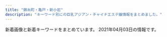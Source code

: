 ```yaml
---
title: "錦糸町・亀戸・新小岩"
description: "キーワード別にの巨乳アジアン・チャイナエステ嬢情報をまとめました。"
---
```


新着画像と新着キーワードをまとめています。
2021年04月03日の情報です。

<DmmAffiliateIns />
<KeywordTable
  shops={
    [
    {
        "img_links": [
            "http://www.sh-yuki.work/uploads/190105/1-1Z105143R9539.jpg",
            "http://www.sh-yuki.work/images/room3.jpg",
            "http://www.sh-yuki.work/uploads/191202/1-191202154021200.jpg",
            "http://www.sh-yuki.work/images/mobile.jpg",
            "http://www.sh-yuki.work/images/s_news.jpg",
            "http://www.sh-yuki.work/uploads/200618/1-20061Q633094V.jpg",
            "http://www.sh-yuki.work/uploads/191028/1-19102Q03S5a4.jpg",
            "http://www.sh-yuki.work/images/1.jpg",
            "http://www.sh-yuki.work/uploads/191227/1-19122F93911958.jpg",
            "http://www.sh-yuki.work/uploads/191006/1-191006105IM24.jpg",
            "http://www.sh-yuki.work/uploads/200618/1-20061Q6342Y06.jpg",
            "http://www.sh-yuki.work/uploads/191006/1-191006105P61Z.jpg",
            "http://www.sh-yuki.work/uploads/191221/1-191221111A3123.jpg",
            "http://www.sh-yuki.work/uploads/210216/1-210216154459443.jpg",
            "http://www.sh-yuki.work/uploads/201215/1-201215145200113.jpg",
            "http://www.sh-yuki.work/uploads/201215/1-201215145153M4.jpg",
            "http://www.sh-yuki.work/uploads/200713/1-200G3125135C2.jpg",
            "http://www.sh-yuki.work/uploads/200110/1-20011013245Y49.jpg",
            "http://www.sh-yuki.work/uploads/210216/1-210216154445506.jpg",
            "http://www.sh-yuki.work/uploads/200218/1-20021Q359301Q.jpg",
            "http://www.sh-yuki.work/uploads/200713/1-200G3110344421.jpg",
            "http://www.sh-yuki.work/images/room1.jpg",
            "http://www.sh-yuki.work/images/lanmu5.jpg",
            "http://www.sh-yuki.work/images/lanmu2.jpg",
            "http://www.sh-yuki.work/images/room4.jpg",
            "http://www.sh-yuki.work/uploads/200218/1-20021Q3591A57.jpg",
            "http://www.sh-yuki.work/uploads/191227/1-19122F94110460.jpg",
            "http://www.sh-yuki.work/uploads/190105/1-1Z105143940E6.jpg",
            "http://www.sh-yuki.work/uploads/190105/1-1Z1051440193X.jpg",
            "http://www.sh-yuki.work/uploads/191021/1-19102116361I39.jpg",
            "http://www.sh-yuki.work/uploads/200127/1-20012G02404310.jpg",
            "http://www.sh-yuki.work/images/lanmu4.jpg",
            "http://www.sh-yuki.work/images/room2.jpg",
            "http://www.sh-yuki.work/uploads/200620/1-200620154311K4.jpg",
            "http://www.sh-yuki.work/uploads/191104/1-1911041I124915.jpg",
            "http://www.sh-yuki.work/images/end.png",
            "http://www.sh-yuki.work/uploads/200620/1-20062015425B54.jpg",
            "http://www.sh-yuki.work/images/nbj2.jpg",
            "http://www.sh-yuki.work/uploads/201214/1-20121416231WV.jpg",
            "http://www.sh-yuki.work/uploads/190110/1-1Z110093529363.png",
            "http://www.sh-yuki.work/uploads/190105/1-1Z105143921224.jpg",
            "http://www.sh-yuki.work/images/lanmu3.jpg",
            "http://www.sh-yuki.work/images/top.png",
            "http://www.sh-yuki.work/uploads/201214/1-201214162100347.jpg",
            "http://www.sh-yuki.work/images/s_staff.jpg"
        ],
        "keywords": {
            "88": 1,
            "89": 2,
            "86": 14,
            "D": 17
        },
        "name": "\u3086\u304d",
        "station": "JR\u5c0f\u5ca9\u99c5\u5317\u53e3",
        "url": "http://www.sh-yuki.work/"
    },
    {
        "url": "http://nanaesute.xyz/",
        "station": "JR\u9326\u7cf8\u753a\u99c5",
        "keywords": {
            "C": 7
        },
        "img_links": [
            "http://nanaesute.xyz/images/flash.jpg",
            "http://nanaesute.xyz/images/g1.jpg",
            "http://nanaesute.xyz/images/top.png",
            "http://nanaesute.xyz/images/top_bn1.jpg",
            "http://nanaesute.xyz/images/g3.jpg",
            "http://nanaesute.xyz/images/side3.png",
            "http://nanaesute.xyz/images/top_bn2.jpg",
            "http://nanaesute.xyz/images/flash1.jpg"
        ],
        "name": "\u306a\u306a"
    },
    {
        "keywords": {
            "C": 7
        },
        "name": "\u30b9\u30c1\u30e5\u30ef\u306e\u30b9\u30de\u30a4\u30eb",
        "img_links": [
            "http://kinshicho-es.xyz/images/r4.jpg",
            "http://kinshicho-es.xyz/images/r2.jpg",
            "http://kinshicho-es.xyz/images/top1.jpg",
            "http://kinshicho-es.xyz/images/g5.jpg",
            "http://kinshicho-es.xyz/images/g3.jpg",
            "http://kinshicho-es.xyz/images/g41.jpg",
            "http://kinshicho-es.xyz/images/g0.jpg",
            "http://kinshicho-es.xyz/images/g2.jpg",
            "http://kinshicho-es.xyz/images/r1.jpg",
            "http://kinshicho-es.xyz/images/top.jpg",
            "http://kinshicho-es.xyz/images/left1_2_02.jpg",
            "http://kinshicho-es.xyz/images/news-tit1.jpg",
            "http://kinshicho-es.xyz/images/r3.jpg",
            "http://kinshicho-es.xyz/images/kanban.jpg",
            "http://kinshicho-es.xyz/images/b2.jpg",
            "http://kinshicho-es.xyz/images/b1.jpg"
        ],
        "station": "JR\u9326\u7cf8\u753a\u99c5\u5317\u53e3",
        "url": "http://kinshicho-es.xyz/"
    },
    {
        "url": "http://www.es-royal.click/",
        "keywords": {},
        "img_links": [
            "http://www.es-royal.click/img/momo1.jpg",
            "http://www.es-royal.click/images/interior_t.jpg",
            "http://www.es-royal.click/images/news.png",
            "http://www.es-royal.click/images/1.jpg",
            "http://www.es-royal.click/images/head.jpg",
            "http://www.es-royal.click/img/mimi1.jpg",
            "http://www.es-royal.click/images/4.jpg",
            "http://www.es-royal.click/images/mobile.jpg",
            "http://www.es-royal.click/images/staff_t.jpg",
            "http://www.es-royal.click/img/miyuki1.jpg",
            "http://www.es-royal.click/images/b3.jpg",
            "http://www.es-royal.click/images/8.jpg",
            "http://www.es-royal.click/images/7.jpg",
            "http://www.es-royal.click/images/sys1.png",
            "http://www.es-royal.click/images/b1.jpg",
            "http://www.es-royal.click/images/5.jpg",
            "http://www.es-royal.click/images/int2.png",
            "http://www.es-royal.click/images/ta.jpg",
            "http://www.es-royal.click/images/int1.png",
            "http://www.es-royal.click/img/ego1.jpg",
            "http://www.es-royal.click/images/b2.jpg",
            "http://www.es-royal.click/img/aya1.jpg",
            "http://www.es-royal.click/images/main_footer.jpg",
            "http://www.es-royal.click/images/main_top.jpg",
            "http://www.es-royal.click/img/momo2.jpg",
            "http://www.es-royal.click/images/s1.png",
            "http://www.es-royal.click/images/6.jpg",
            "http://www.es-royal.click/img/nana1.jpg",
            "http://www.es-royal.click/img/emi1.jpg",
            "http://www.es-royal.click/images/9.jpg"
        ],
        "name": "\u5e78\u305b",
        "station": "\u4eac\u6210\u7acb\u77f3\u99c5\u5317\u53e3"
    },
    {
        "name": "Lucky\uff5e\u30e9\u30c3\u30ad\u30fc\uff5e",
        "url": "http://www.es-raku.link/",
        "station": "JR\u9326\u7cf8\u753a\u99c5\u5357\u53e3",
        "keywords": {},
        "img_links": [
            "http://www.es-raku.link/img/mai1.jpg",
            "http://www.es-raku.link/staff/ayaka.jpg",
            "http://www.es-raku.link/images/9.jpg",
            "http://www.es-raku.link/images/news.jpg",
            "http://www.es-raku.link/images/8.jpg",
            "http://www.es-raku.link/images/r2.jpg",
            "http://www.es-raku.link/staff/lucky.jpg",
            "http://www.es-raku.link/img/ayaka1.jpg",
            "http://www.es-raku.link/images/line.png",
            "http://www.es-raku.link/img/yuki1.jpg",
            "http://www.es-raku.link/images/mobile.jpg",
            "http://www.es-raku.link/images/7.jpg",
            "http://www.es-raku.link/img/kaori1.jpg",
            "http://www.es-raku.link/images/int1.png",
            "http://www.es-raku.link/staff/ruru.jpg",
            "http://www.es-raku.link/staff/mai.jpg",
            "http://www.es-raku.link/staff/riri.jpg",
            "http://www.es-raku.link/img/ruru1.jpg",
            "http://www.es-raku.link/images/menu/top.png",
            "http://www.es-raku.link/images/3.jpg",
            "http://www.es-raku.link/images/r1.jpg",
            "http://www.es-raku.link/images/2.jpg",
            "http://www.es-raku.link/images/int2.png",
            "http://www.es-raku.link/img/riri1.jpg",
            "http://www.es-raku.link/images/menu/interior.png",
            "http://www.es-raku.link/images/sys1.jpg",
            "http://www.es-raku.link/images/6.jpg",
            "http://www.es-raku.link/staff/kaori.jpg",
            "http://www.es-raku.link/staff/yuki.jpg",
            "http://www.es-raku.link/images/menu/staff.png",
            "http://www.es-raku.link/images/head.png",
            "http://www.es-raku.link/images/rtel.jpg",
            "http://www.es-raku.link/images/1.jpg",
            "http://www.es-raku.link/images/list.jpg",
            "http://www.es-raku.link/img/lucky1.jpg",
            "http://www.es-raku.link/images/staff_t.png",
            "http://www.es-raku.link/images/interior_t.png",
            "http://www.es-raku.link/images/tel.jpg"
        ]
    },
    {
        "img_links": [
            "http://el-grande.asia/img/cast/misa-01.jpg",
            "http://el-grande.asia/img/cast/lucy-04.jpg",
            "http://el-grande.asia/img/cast/belu-04.jpg",
            "http://el-grande.asia/img/cast/aki-01.jpg",
            "http://el-grande.asia/img/cast/haru-04.jpg",
            "http://el-grande.asia/img/cast/baby-03.jpg",
            "http://el-grande.asia/img/cast/haru-02.jpg",
            "http://el-grande.asia/img/cast/sara-06.jpg",
            "http://el-grande.asia/img/cast/aki-02.jpg",
            "http://el-grande.asia/img/btn_twitter.png",
            "http://el-grande.asia/img/cast/hana-03.jpg",
            "http://el-grande.asia/img/cast/lucy-03.jpg",
            "http://el-grande.asia/img/cast/belu-02.jpg",
            "http://el-grande.asia/img/cast/mei-03.jpg",
            "http://el-grande.asia/img/cast/rey-04.jpg",
            "http://el-grande.asia/img/btn_top.png",
            "http://el-grande.asia/img/cast/haru-03.jpg",
            "http://el-grande.asia/img/interior/shower-4.jpg",
            "http://el-grande.asia/img/cast/aki-04.jpg",
            "http://el-grande.asia/img/cast/haru-01.jpg",
            "http://el-grande.asia/img/cast/rey-01.jpg",
            "http://el-grande.asia/img/cast/ringo-01.jpg",
            "http://el-grande.asia/img/cast/baby-01.jpg",
            "http://el-grande.asia/img/cast/baby-02.jpg",
            "http://el-grande.asia/img/dagger.png",
            "http://el-grande.asia/img/cast/ringo-02.jpg",
            "http://el-grande.asia/img/cast/belu-03.jpg",
            "http://el-grande.asia/img/cast/rey-02.jpg",
            "http://el-grande.asia/img/cast/ringo-04.jpg",
            "http://el-grande.asia/img/cast/baby-04.jpg",
            "http://el-grande.asia/img/cast/mei-04.jpg",
            "http://el-grande.asia/img/cast/mei-02.jpg",
            "http://el-grande.asia/img/btn_cast.png",
            "http://el-grande.asia/img/cast/sara-05.jpg",
            "http://el-grande.asia/img/cast/hana-04.jpg",
            "http://el-grande.asia/img/cast/misa-04.jpg",
            "http://el-grande.asia/img/interior/corridor-1.jpg",
            "http://el-grande.asia/img/cast/aki-03.jpg",
            "http://el-grande.asia/img/cast/mai-03.jpg",
            "http://el-grande.asia/img/cast/ringo-03.jpg",
            "http://el-grande.asia/img/interior/lobby-1.jpg",
            "http://el-grande.asia/img/cast/mei-01.jpg",
            "http://el-grande.asia/img/cast/mai-04.jpg",
            "http://el-grande.asia/img/cast/belu-01.jpg",
            "http://el-grande.asia/img/cast/mai-01.jpg",
            "http://el-grande.asia/img/cast/lucy-01.jpg",
            "http://el-grande.asia/img/cast/hana-01.jpg",
            "http://el-grande.asia/img/btn_interior.png",
            "http://el-grande.asia/img/cast/lucy-02.jpg",
            "http://el-grande.asia/img/cast/hana-02.jpg",
            "http://el-grande.asia/img/cast/sara-08.jpg"
        ],
        "name": "\u30a8\u30eb\u30b0\u30e9\u30f3\u30c7-elgrande-",
        "station": "JR\u65b0\u5c0f\u5ca9\u99c5\u5357\u53e3",
        "keywords": {},
        "url": "http://el-grande.asia/"
    },
    {
        "url": "http://yousei.xyz/",
        "name": "Remoon",
        "station": "JR\u4e80\u6238\u99c5\u6771\u53e3",
        "keywords": {},
        "img_links": [
            "http://yousei.xyz/images/g1.jpg",
            "http://yousei.xyz/images/recuit.jpg",
            "http://yousei.xyz/images/r1.jpg",
            "http://yousei.xyz/images/g5.jpg",
            "http://yousei.xyz/images/mobile.jpg",
            "http://yousei.xyz/images/r3.jpg",
            "http://yousei.xyz/images/r2.jpg",
            "http://yousei.xyz/images/r4.jpg",
            "http://yousei.xyz/images/top.png",
            "http://yousei.xyz/images/mob.png",
            "http://yousei.xyz/images/g6.jpg",
            "http://yousei.xyz/images/g3.jpg",
            "http://yousei.xyz/images/g4.jpg",
            "http://yousei.xyz/images/g2.jpg"
        ]
    },
    {
        "keywords": {
            "C": 12
        },
        "station": "JR\u9326\u7cf8\u753a\u5357\u53e3",
        "name": "\u6625\u306e\u82b1",
        "img_links": [
            "http://harunohana.jpest.net/uploads//sites/38/2021/03/g2.jpg",
            "http://harunohana.jpest.net/uploads//sites/38/2021/02/info-tit.png",
            "http://harunohana.jpest.net/uploads//sites/38/2021/02/c6.jpg",
            "http://harunohana.jpest.net/uploads//sites/38/2021/03/g5-214x300.jpg",
            "http://harunohana.jpest.net/uploads//sites/38/2021/03/g3.jpg",
            "http://harunohana.jpest.net/uploads//sites/38/2021/02/tel_top.png",
            "http://harunohana.jpest.net/uploads//sites/38/2021/02/top-3.png",
            "http://harunohana.jpest.net/uploads//sites/38/2021/03/1.jpg",
            "http://harunohana.jpest.net/uploads//sites/38/2021/02/pick-tit.png",
            "http://harunohana.jpest.net/uploads//sites/38/2021/03/g5.jpg",
            "http://harunohana.jpest.net/uploads//sites/38/2021/02/c3.jpg",
            "http://harunohana.jpest.net/uploads//sites/38/2021/02/c5.jpg",
            "http://harunohana.jpest.net/uploads//sites/38/2021/02/c2.jpg",
            "http://harunohana.jpest.net/uploads//sites/38/elementor/thumbs/g4-p3mbec1gp2hjuwwbjw36y43rzgwycta8xnrv7ujz68.jpg",
            "http://harunohana.jpest.net/uploads//sites/38/elementor/thumbs/c3-p3a4c1sf6l483iry9r6rlk4mpn8la6sbxgemvolfd4.jpg",
            "http://harunohana.jpest.net/uploads//sites/38/elementor/thumbs/c1-p3a4bw5e1kwi5v056or06ljv5c0e005xwohq00tseg.jpg",
            "http://harunohana.jpest.net/uploads//sites/38/elementor/thumbs/g3-p3mbdh0sfjb37s5dl0oi5txkdr5uasv3te8udptyvk.jpg",
            "http://harunohana.jpest.net/uploads//sites/38/2021/02/ditiao-1.png",
            "http://harunohana.jpest.net/uploads//sites/38/2021/02/staff-tit.png",
            "http://harunohana.jpest.net/uploads//sites/38/2021/02/news-tit.png",
            "http://harunohana.jpest.net/uploads//sites/38/2021/02/xian.jpg",
            "http://harunohana.jpest.net/uploads//sites/38/2021/03/g1.jpg",
            "http://harunohana.jpest.net/uploads//sites/38/elementor/thumbs/c2-p3a4by12f8z2t2xevpk9bl2sc3r4fedekxsoykr020.jpg",
            "http://harunohana.jpest.net/uploads//sites/38/2021/02/tel_info.png",
            "http://harunohana.jpest.net/uploads//sites/38/2021/02/c4.jpg",
            "http://harunohana.jpest.net/uploads//sites/38/2021/02/mobile.jpg",
            "http://harunohana.jpest.net/uploads//sites/38/elementor/thumbs/g2-p3mbcgd30zwwmzmmj2u1yl6l7q6iyltkocswnxcbm8.jpg",
            "http://harunohana.jpest.net/uploads//sites/38/2021/02/tel_staff.png",
            "http://harunohana.jpest.net/uploads//sites/38/2021/02/mobile-tit.png",
            "http://harunohana.jpest.net/uploads//sites/38/elementor/thumbs/g1-p3mbbo5xbyuayorl3qn8vsare61ijopmkh8c9mi4sw.jpg",
            "http://harunohana.jpest.net/uploads//sites/38/2021/02/tel_pickup.png",
            "http://harunohana.jpest.net/uploads//sites/38/2021/02/c1.jpg",
            "http://harunohana.jpest.net/uploads//sites/38/elementor/thumbs/c5-p3a4c3o3k96sqqp7ys00qjnjwezbpkzslpplu8in0o.jpg"
        ],
        "url": "http://harunohana.jpest.net/"
    },
    {
        "station": "\u897f\u5927\u5cf6\u99c5A1\u51fa\u53e3",
        "keywords": {
            "94": 12,
            "\u4e73": 12,
            "C": 41,
            "83": 12,
            "\u5de8\u4e73": 12,
            "90": 24,
            "82": 12,
            "E": 12
        },
        "name": "\u871c\u82b1",
        "img_links": [
            "http://hani-est.xyz/images/new1.jpg",
            "http://hani-est.xyz/images/zi-pri.png",
            "http://hani-est.xyz/images/top.jpg",
            "http://hani-est.xyz/images/zi-service.png",
            "http://hani-est.xyz/images/g5.jpg",
            "http://hani-est.xyz/images/aoyi.jpg",
            "http://hani-est.xyz/images/g2.jpg",
            "http://hani-est.xyz/images/g4.jpg",
            "http://hani-est.xyz/images/g6.jpg",
            "http://hani-est.xyz/images/banna1.jpg",
            "http://hani-est.xyz/images/zi-staff.png",
            "http://hani-est.xyz/images/banna.jpg",
            "http://hani-est.xyz/images/a1.jpg",
            "http://hani-est.xyz/images/zi-ao.png",
            "http://hani-est.xyz/images/zi-newface.png",
            "http://hani-est.xyz/images/banna2.jpg",
            "http://hani-est.xyz/images/g1.jpg"
        ],
        "url": "http://hani-est.xyz/"
    },
    {
        "station": "JR\u5c0f\u5ca9\u99c5\u5317\u53e3",
        "url": "http://mariabella.ies.fun/",
        "keywords": {
            "E": 3,
            "\u30bb\u30af\u30b7\u30fc": 3
        },
        "name": "\u30de\u30ea\u30a2\u30d9\u30fc\u30e9",
        "img_links": [
            "http://mariabella.ies.fun/images/s-recriut.jpg",
            "http://mariabella.ies.fun/photos/sites/45/2019/09/2019091016323921.jpeg",
            "http://mariabella.ies.fun/images/info.jpg",
            "http://mariabella.ies.fun/images/s-staff.jpg",
            "http://mariabella.ies.fun/images/r07.jpg",
            "http://mariabella.ies.fun/images/r05.jpg",
            "http://mariabella.ies.fun/images/r06.jpg",
            "http://mariabella.ies.fun/images/r04.jpg",
            "http://mariabella.ies.fun/images/r02.jpg",
            "http://mariabella.ies.fun/images/mobile.jpg",
            "http://mariabella.ies.fun/images/ac1.jpg",
            "http://mariabella.ies.fun/images/mobile1.jpg",
            "http://mariabella.ies.fun/images/r03.jpg",
            "http://mariabella.ies.fun/photos/sites/45/2018/06/2018062706422857.jpg",
            "http://mariabella.ies.fun/images/r01.jpg",
            "http://mariabella.ies.fun/images/pick.jpg",
            "http://mariabella.ies.fun/images/r09.jpg",
            "http://mariabella.ies.fun/photos/sites/45/2019/09/2019092717170772.jpeg",
            "http://mariabella.ies.fun/photos/sites/45/2020/01/2020012420100278.jpeg",
            "http://mariabella.ies.fun/images/ac2.jpg",
            "http://mariabella.ies.fun/images/top.png",
            "http://mariabella.ies.fun/images/ac3.jpg",
            "http://mariabella.ies.fun/images/news.jpg"
        ]
    },
    {
        "name": "\u308a\u308a",
        "img_links": [
            "http://iyasi-heal.com/staffPhoto/s20190815113058.jpg",
            "http://iyasi-heal.com/staffPhoto/b20190815113117.jpg",
            "http://iyasi-heal.com/images/slider1/02.jpg",
            "http://iyasi-heal.com/images/slider1/03.jpg",
            "http://iyasi-heal.com/staffPhoto/s20191114093407.jpg",
            "http://iyasi-heal.com/staffPhoto/s20200606151247.jpg",
            "http://iyasi-heal.com/staffPhoto/s20190815113117.jpg",
            "http://iyasi-heal.com/images/gallery1.png",
            "http://iyasi-heal.com/staffPhoto/s20210312220248.jpg",
            "http://iyasi-heal.com/staffPhoto/b20210312220248.jpg",
            "http://iyasi-heal.com/images/mobile.jpg",
            "http://iyasi-heal.com/staffPhoto/b20210322143535.jpg",
            "http://iyasi-heal.com/staffPhoto/b20191114093407.jpg",
            "http://iyasi-heal.com/js/sliderLine/slide_next.png",
            "http://iyasi-heal.com/staffPhoto/b20200606151240.jpg",
            "http://iyasi-heal.com/js/sliderLine/slide_prev.png",
            "http://iyasi-heal.com/staffPhoto/s20200909152230.jpg",
            "http://iyasi-heal.com/staffPhoto/s20210322143535.jpg",
            "http://iyasi-heal.com/staffPhoto/b20190815113058.jpg",
            "http://iyasi-heal.com/staffPhoto/b20200909152230.jpg",
            "http://iyasi-heal.com/images/slider1/01.jpg",
            "http://iyasi-heal.com/staffPhoto/s20200606151240.jpg",
            "http://iyasi-heal.com/images/returnBtn.png",
            "http://iyasi-heal.com/staffPhoto/s20200606151251.jpg"
        ],
        "station": "JR\u5c0f\u5ca9\u99c5\u5357\u53e3",
        "keywords": {
            "C": 1,
            "85": 2,
            "D": 4
        },
        "url": "http://iyasi-heal.com/"
    },
    {
        "img_links": [
            "http://www.hu-wa.work/images/4.png",
            "http://www.hu-wa.work/img/ayumi1.jpg",
            "http://www.hu-wa.work/img/mimi2.jpg",
            "http://www.hu-wa.work/images/5.png",
            "http://www.hu-wa.work/staff/mimi.jpg",
            "http://www.hu-wa.work/img/kaori1.jpg",
            "http://www.hu-wa.work/images/6.png",
            "http://www.hu-wa.work/images/head.jpg",
            "http://www.hu-wa.work/staff/yuna.jpg",
            "http://www.hu-wa.work/images/tel.jpg",
            "http://www.hu-wa.work/img/miki1.jpg",
            "http://www.hu-wa.work/staff/maya.jpg",
            "http://www.hu-wa.work/img/mimi1.jpg",
            "http://www.hu-wa.work/staff/kaori.jpg",
            "http://www.hu-wa.work/staff/ayumi.jpg",
            "http://www.hu-wa.work/images/ta.jpg",
            "http://www.hu-wa.work/images/s1.png",
            "http://www.hu-wa.work/images/3.png",
            "http://www.hu-wa.work/img/maya1.jpg",
            "http://www.hu-wa.work/images/interior_t.jpg",
            "http://www.hu-wa.work/images/staff_t.jpg",
            "http://www.hu-wa.work/images/8.png",
            "http://www.hu-wa.work/images/int2.png",
            "http://www.hu-wa.work/staff/miki.jpg",
            "http://www.hu-wa.work/img/natu2.jpg",
            "http://www.hu-wa.work/staff/natu.jpg",
            "http://www.hu-wa.work/img/yuna1.jpg",
            "http://www.hu-wa.work/images/int1.png",
            "http://www.hu-wa.work/images/news.png",
            "http://www.hu-wa.work/img/natu1.jpg",
            "http://www.hu-wa.work/images/sys.png",
            "http://www.hu-wa.work/images/1.png",
            "http://www.hu-wa.work/images/2.png"
        ],
        "name": "Angel\u2019s Smile",
        "station": "JR\u5c0f\u5ca9\u99c5\u5357\u53e3",
        "url": "http://www.hu-wa.work/",
        "keywords": {}
    },
    {
        "url": "https://piano.sweet-relaxation.com/",
        "station": "JR\u65b0\u5c0f\u5ca9\u99c5\u5357\u53e3",
        "img_links": [
            "https://piano.sweet-relaxation.com/img/cast/lili-02.jpg",
            "https://piano.sweet-relaxation.com/img/cast/aye-04.jpg",
            "https://piano.sweet-relaxation.com/img/slick/sl-6.jpg",
            "https://piano.sweet-relaxation.com/img/cast/lili-01.jpg",
            "https://piano.sweet-relaxation.com/img/cast/luna-02.jpg",
            "https://piano.sweet-relaxation.com/img/cast/nico-02.jpg",
            "https://piano.sweet-relaxation.com/img/interior/int-04.jpg",
            "https://piano.sweet-relaxation.com/img/cast/nana-01.jpg",
            "https://piano.sweet-relaxation.com/img/cast/luna-03.jpg",
            "https://piano.sweet-relaxation.com/img/cast/luna-01.jpg",
            "https://piano.sweet-relaxation.com/img/cast/aini-03.jpg",
            "https://piano.sweet-relaxation.com/img/cast/nana-02.jpg",
            "https://piano.sweet-relaxation.com/img/cast/coco-01.jpg",
            "https://piano.sweet-relaxation.com/img/cast/miky-01.jpg",
            "https://piano.sweet-relaxation.com/img/cast/miya-03.jpg",
            "https://piano.sweet-relaxation.com/img/cast/miya-04.jpg",
            "https://piano.sweet-relaxation.com/img/cast/aki-01.jpg",
            "https://piano.sweet-relaxation.com/img/interior/int-01.jpg",
            "https://piano.sweet-relaxation.com/img/slick/sl-5.jpg",
            "https://piano.sweet-relaxation.com/img/cast/lili-04.jpg",
            "https://piano.sweet-relaxation.com/img/cast/aki-02.jpg",
            "https://piano.sweet-relaxation.com/img/cast/nico-03.jpg",
            "https://piano.sweet-relaxation.com/img/cast/coco-04.jpg",
            "https://piano.sweet-relaxation.com/img/cast/ai-02.jpg",
            "https://piano.sweet-relaxation.com/img/cast/miky-04.jpg",
            "https://piano.sweet-relaxation.com/img/cast/miky-03.jpg",
            "https://piano.sweet-relaxation.com/img/interior/int-02.jpg",
            "https://piano.sweet-relaxation.com/img/cast/miky-02.jpg",
            "https://piano.sweet-relaxation.com/img/cast/aini-01.jpg",
            "https://piano.sweet-relaxation.com/img/cast/coco-03.jpg",
            "https://piano.sweet-relaxation.com/img/cast/ai-04.jpg",
            "https://piano.sweet-relaxation.com/img/cast/luna-04.jpg",
            "https://piano.sweet-relaxation.com/img/cast/miya-02.jpg",
            "https://piano.sweet-relaxation.com/img/cast/aini-04.jpg",
            "https://piano.sweet-relaxation.com/img/cast/nico-01.jpg",
            "https://piano.sweet-relaxation.com/img/cast/miya-01.jpg",
            "https://piano.sweet-relaxation.com/img/cast/aye-01.jpg",
            "https://piano.sweet-relaxation.com/img/slick/sl-4.jpg",
            "https://piano.sweet-relaxation.com/img/slick/sl-2.jpg",
            "https://piano.sweet-relaxation.com/img/slick/sl-3.jpg",
            "https://piano.sweet-relaxation.com/img/cast/ebi-01.jpg",
            "https://piano.sweet-relaxation.com/img/cast/nico-04.jpg",
            "https://piano.sweet-relaxation.com/img/cast/ai-01.jpg",
            "https://piano.sweet-relaxation.com/img/cast/aini-02.jpg",
            "https://piano.sweet-relaxation.com/img/cast/aye-03.jpg",
            "https://piano.sweet-relaxation.com/img/cast/aki-03.jpg",
            "https://piano.sweet-relaxation.com/img/cast/aye-02.jpg",
            "https://piano.sweet-relaxation.com/img/cast/ebi-03.jpg",
            "https://piano.sweet-relaxation.com/img/cast/lili-03.jpg",
            "https://piano.sweet-relaxation.com/img/cast/nana-04.jpg",
            "https://piano.sweet-relaxation.com/img/slick/sl-7.jpg",
            "https://piano.sweet-relaxation.com/img/interior/int-03.jpg",
            "https://piano.sweet-relaxation.com/img/slick/sl-1.jpg",
            "https://piano.sweet-relaxation.com/img/cast/ebi-04.jpg",
            "https://piano.sweet-relaxation.com/img/cast/aki-04.jpg",
            "https://piano.sweet-relaxation.com/img/cast/nana-03.jpg",
            "https://piano.sweet-relaxation.com/img/cast/coco-02.jpg",
            "https://piano.sweet-relaxation.com/img/cast/ebi-02.jpg",
            "https://piano.sweet-relaxation.com/img/cast/ai-03.jpg"
        ],
        "keywords": {},
        "name": "Piano"
    },
    {
        "name": "\u30c9\u30e9\u3048\u3082\u3093",
        "station": "JR\u4e80\u6238\u99c5\u5317\u53e3",
        "keywords": {
            "85": 3,
            "86": 3,
            "E": 1,
            "D": 7,
            "83": 1,
            "87": 1
        },
        "img_links": [
            "https://doraimon.tyo.cm/photos/sites/32/2021/03/2021030207304993.jpg",
            "https://doraimon.tyo.cm/images/mobile.jpg",
            "https://doraimon.tyo.cm/images/link.jpg",
            "https://doraimon.tyo.cm/photos/sites/32/2021/03/2021030207304862.jpg",
            "https://doraimon.tyo.cm/photos/sites/32/2021/03/2021032507045669.jpg",
            "https://doraimon.tyo.cm/photos/sites/32/2021/03/202103120651532.jpg",
            "https://doraimon.tyo.cm/photos/sites/32/2021/03/2021030207305994.jpg",
            "https://doraimon.tyo.cm/images/top.jpg",
            "https://doraimon.tyo.cm/images/s_news.jpg",
            "https://doraimon.tyo.cm/photos/sites/32/2021/03/2021030207310114.jpg",
            "https://doraimon.tyo.cm/images/s_face.jpg",
            "https://doraimon.tyo.cm/photos/sites/32/2021/03/2021031206553637.jpg",
            "https://doraimon.tyo.cm/images/staff_line.jpg",
            "https://doraimon.tyo.cm/photos/sites/32/2021/03/2021032301301384.jpg"
        ],
        "url": "https://doraimon.tyo.cm/"
    },
    {
        "keywords": {
            "86": 1,
            "90": 2,
            "93": 1
        },
        "name": "\u30ea\u30e9\u30c3\u30af\u30b9\u306e\u68ee",
        "img_links": [
            "http://ipidiw.com/relaxnomori/images/tp.png",
            "http://ipidiw.com/relaxnomori/user_data/00000020.jpg",
            "http://ipidiw.com/relaxnomori/user_data/00000019.jpg",
            "http://ipidiw.com/relaxnomori/user_data/00000018.jpg",
            "http://ipidiw.com/relaxnomori/images/staff_t.jpg",
            "http://ipidiw.com/relaxnomori/images/rem.jpg",
            "http://ipidiw.com/relaxnomori/user_data/00000017.jpg",
            "http://ipidiw.com/relaxnomori/images/news.jpg",
            "http://ipidiw.com/relaxnomori/images/interior_t.jpg",
            "http://ipidiw.com/relaxnomori/images/interior.png",
            "http://ipidiw.com/relaxnomori/images/tt.jpg",
            "http://ipidiw.com/relaxnomori/images/mobile.jpg"
        ],
        "station": "\u68ee\u4e0b\u99c5A4\u53e3",
        "url": "http://ipidiw.com/relaxnomori/"
    },
    {
        "keywords": {
            "C": 7
        },
        "station": "JR\u4e80\u6238\u99c5\u6771\u53e3",
        "url": "http://miyabi-aroma.xyz/",
        "img_links": [
            "http://miyabi-aroma.xyz/images/index-rose_09.png",
            "http://miyabi-aroma.xyz/images/1801706901.jpg",
            "http://miyabi-aroma.xyz/images/shishu/se2.jpg",
            "http://miyabi-aroma.xyz/images/nav/nav-sys.jpg",
            "http://miyabi-aroma.xyz/images/shishu/se1.jpg",
            "http://miyabi-aroma.xyz/images/11.png",
            "http://miyabi-aroma.xyz/images/staff/3/rina2.jpg",
            "http://miyabi-aroma.xyz/images/staff/3/rina.jpg",
            "http://miyabi-aroma.xyz/images/index-rose_02.png",
            "http://miyabi-aroma.xyz/images/3/1.jpg",
            "http://miyabi-aroma.xyz/images/staff/3/kiki2.jpg",
            "http://miyabi-aroma.xyz/images/staff/3/kiki.jpg",
            "http://miyabi-aroma.xyz/images/nav/nav-info.jpg",
            "http://miyabi-aroma.xyz/images/3/2.jpg",
            "http://miyabi-aroma.xyz/images/index-rose_13.png",
            "http://miyabi-aroma.xyz/images/staff/3/miya.jpg",
            "http://miyabi-aroma.xyz/images/staff/3/yami.jpg",
            "http://miyabi-aroma.xyz/images/index-rose_04.png",
            "http://miyabi-aroma.xyz/images/staff/3/ami.jpg",
            "http://miyabi-aroma.xyz/images/staff/3/yaya2.jpg",
            "http://miyabi-aroma.xyz/images/staff/3/miya2.jpg",
            "http://miyabi-aroma.xyz/images/staff/3/yaya1.jpg",
            "http://miyabi-aroma.xyz/images/staff/3/ami2.jpg",
            "http://miyabi-aroma.xyz/images/index-rose_07.png",
            "http://miyabi-aroma.xyz/images/nav/nav-staff.jpg",
            "http://miyabi-aroma.xyz/images/nav/nav-job.jpg"
        ],
        "name": "\u685c"
    },
    {
        "img_links": [
            "http://sentsubaki.asia/img/cast/aya-04.jpg",
            "http://sentsubaki.asia/img/cast/nina-03.jpg",
            "http://sentsubaki.asia/img/coupon_special.png",
            "http://sentsubaki.asia/img/head_tel.png",
            "http://sentsubaki.asia/img/cast/yumi-03.jpg",
            "http://sentsubaki.asia/img/cast/momo-02.jpg",
            "http://sentsubaki.asia/img/cast/yumi-04.jpg",
            "http://sentsubaki.asia/img/btn_top.png",
            "http://sentsubaki.asia/img/cast/miki-02.jpg",
            "http://sentsubaki.asia/img/cast/nina-04.jpg",
            "http://sentsubaki.asia/img/interior/lobby-2.jpg",
            "http://sentsubaki.asia/img/cast/you-02.jpg",
            "http://sentsubaki.asia/img/cast/aya-01.jpg",
            "http://sentsubaki.asia/img/cast/you-04.jpg",
            "http://sentsubaki.asia/img/cast/yuyu-01.jpg",
            "http://sentsubaki.asia/img/cast/you-03.jpg",
            "http://sentsubaki.asia/img/btn_cast.png",
            "http://sentsubaki.asia/img/cast/momo-01.jpg",
            "http://sentsubaki.asia/img/cast/momo-03.jpg",
            "http://sentsubaki.asia/img/cast/yuyu-02.jpg",
            "http://sentsubaki.asia/img/interior/lobby-1.jpg",
            "http://sentsubaki.asia/img/cast/yuyu-04.jpg",
            "http://sentsubaki.asia/img/cast/aya-03.jpg",
            "http://sentsubaki.asia/img/head_time.png",
            "http://sentsubaki.asia/img/btn_interior.png",
            "http://sentsubaki.asia/img/cast/miki-03.jpg",
            "http://sentsubaki.asia/img/btn_twitter.png",
            "http://sentsubaki.asia/img/cast/miki-04.jpg",
            "http://sentsubaki.asia/img/cast/you-01.jpg",
            "http://sentsubaki.asia/img/cast/yumi-02.jpg",
            "http://sentsubaki.asia/img/cast/momo-04.jpg",
            "http://sentsubaki.asia/img/cast/miki-01.jpg"
        ],
        "keywords": {},
        "name": "\u5343\u693f",
        "station": "JR\u4e80\u6238\u99c5\u6771\u53e3",
        "url": "http://sentsubaki.asia/"
    },
    {
        "img_links": [
            "http://www.himawari-shinkoiwa.com/files/002-02.jpg",
            "http://www.himawari-shinkoiwa.com/images/slider/1.jpg",
            "http://www.himawari-shinkoiwa.com/images/slider/2.jpg",
            "http://www.himawari-shinkoiwa.com/img/pickup.jpg",
            "http://www.himawari-shinkoiwa.com/files/001.jpg",
            "http://www.himawari-shinkoiwa.com/files/002.jpg",
            "http://www.himawari-shinkoiwa.com/img/move.jpg",
            "http://www.himawari-shinkoiwa.com/images/line.png",
            "http://www.himawari-shinkoiwa.com/img/btn_blog.png",
            "http://www.himawari-shinkoiwa.com/img/ttl_move.png",
            "http://www.himawari-shinkoiwa.com/files/001-02.jpg",
            "http://www.himawari-shinkoiwa.com/images/slider/3.jpg",
            "http://www.himawari-shinkoiwa.com/img/goback.jpg",
            "http://www.himawari-shinkoiwa.com/img/ttl_news.png",
            "http://www.himawari-shinkoiwa.com/img/ttl_info.png",
            "http://www.himawari-shinkoiwa.com/img/tel.png",
            "http://www.himawari-shinkoiwa.com/files/003-02.jpg",
            "http://www.himawari-shinkoiwa.com/img/btn_side_mobile.jpg",
            "http://www.himawari-shinkoiwa.com/files/003.jpg"
        ],
        "name": "\u3072\u307e\u308f\u308a",
        "keywords": {
            "87": 4,
            "E": 2,
            "D": 4,
            "86": 2,
            "C": 11
        },
        "url": "http://www.himawari-shinkoiwa.com/",
        "station": "JR\u65b0\u5c0f\u5ca9\u99c5\u5357\u53e3"
    },
    {
        "name": "\u7f8e\u697d",
        "url": "http://y-rlx.net/",
        "img_links": [
            "http://y-rlx.net/images/index_07.png",
            "http://y-rlx.net/images/03.png",
            "http://y-rlx.net/images/rec.jpg",
            "http://y-rlx.net/images/01.png",
            "http://y-rlx.net/girl/09.jpg",
            "http://y-rlx.net/images/acc_tit03.jpg",
            "http://y-rlx.net/images/index_06.png",
            "http://y-rlx.net/girl/07a.jpg",
            "http://y-rlx.net/images/index_04.png",
            "http://y-rlx.net/images/index_11.jpg",
            "http://y-rlx.net/images/index_14.png",
            "http://y-rlx.net/images/sys_16.jpg",
            "http://y-rlx.net/images/index_02.png",
            "http://y-rlx.net/girl/01.jpg",
            "http://y-rlx.net/images/index_09.jpg",
            "http://y-rlx.net/images/index_10.jpg",
            "http://y-rlx.net/girl/p01.jpg",
            "http://y-rlx.net/images/index_12.jpg",
            "http://y-rlx.net/images/acc_16.jpg",
            "http://y-rlx.net/girl/010a.jpg",
            "http://y-rlx.net/images/acc_tit01.jpg",
            "http://y-rlx.net/girl/09a.jpg",
            "http://y-rlx.net/images/index_21.jpg",
            "http://y-rlx.net/images/rec_16.jpg",
            "http://y-rlx.net/images/line.jpg",
            "http://y-rlx.net/girl/08.jpg",
            "http://y-rlx.net/girl/02.jpg",
            "http://y-rlx.net/girl/05.jpg",
            "http://y-rlx.net/images/sys.jpg",
            "http://y-rlx.net/girl/010.jpg",
            "http://y-rlx.net/images/index_13.jpg",
            "http://y-rlx.net/images/info.png",
            "http://y-rlx.net/girl/00.jpg",
            "http://y-rlx.net/girl/07.jpg",
            "http://y-rlx.net/images/staff_16.jpg",
            "http://y-rlx.net/girl/05a.jpg",
            "http://y-rlx.net/images/index_23.jpg",
            "http://y-rlx.net/girl/06.jpg",
            "http://y-rlx.net/images/02.png",
            "http://y-rlx.net/images/index_08.jpg",
            "http://y-rlx.net/images/index_19.png",
            "http://y-rlx.net/images/index_16.png",
            "http://y-rlx.net/images/rex_16.jpg",
            "http://y-rlx.net/girl/03.jpg",
            "http://y-rlx.net/girl/03a.jpg",
            "http://y-rlx.net/images/acc_tit.jpg"
        ],
        "station": "JR\u65b0\u5c0f\u5ca9\u99c5\u5357\u53e3",
        "keywords": {
            "90": 1,
            "89": 1,
            "86": 2,
            "87": 1,
            "95": 2,
            "85": 1,
            "92": 1
        }
    },
    {
        "station": "JR\u9326\u7cf8\u753a\u99c5\u5357\u53e3",
        "keywords": {
            "D": 24,
            "87": 16,
            "88": 8,
            "86": 16,
            "C": 8,
            "G": 8
        },
        "url": "http://www.sherry.relaxjp.info/",
        "img_links": [
            "http://www.sherry.relaxjp.info/images/slider-img002.jpg",
            "http://www.sherry.relaxjp.info/files/001.jpg",
            "http://www.sherry.relaxjp.info/images/s_message.png",
            "http://www.sherry.relaxjp.info/images/s_top_therapist.png",
            "http://www.sherry.relaxjp.info/images/m6.jpg",
            "http://www.sherry.relaxjp.info/images/m4.jpg",
            "http://www.sherry.relaxjp.info/images/m3.jpg",
            "http://www.sherry.relaxjp.info/files/002.jpg",
            "http://www.sherry.relaxjp.info/files/004.jpg",
            "http://www.sherry.relaxjp.info/files/005.jpg",
            "http://www.sherry.relaxjp.info/images/m1.jpg",
            "http://www.sherry.relaxjp.info/images/s_news.png",
            "http://www.sherry.relaxjp.info/images/m2.jpg",
            "http://www.sherry.relaxjp.info/images/slider-img001.jpg",
            "http://www.sherry.relaxjp.info/files/003.jpg",
            "http://www.sherry.relaxjp.info/images/s_pickup.png"
        ],
        "name": "SHERRY"
    },
    {
        "name": "\u7652\u3057\u306e\u6cc9",
        "keywords": {
            "\u30bb\u30af\u30b7\u30fc": 2
        },
        "img_links": [
            "https://iyashinoizumi.com/wp-content/uploads/7208DC4D-6E47-49CE-B1C0-3607E54E114B.jpeg",
            "https://iyashinoizumi.com/wp-content/uploads/5AA02D30-2C43-42C1-BE02-48E5A5C27E91.jpeg",
            "https://iyashinoizumi.com/wp-content/uploads/2019/06/momoko1.jpg",
            "https://iyashinoizumi.com/wp-content/uploads/2019/06/43D6BE9C-43F6-45C2-95E5-E775CE725D67.jpeg",
            "https://iyashinoizumi.com/wp-content/uploads/0731EF09-7405-4B36-8468-B17A307EB894-e1579436226478.jpeg",
            "https://iyashinoizumi.com/wp-content/uploads/2019/06/2DD3549C-F937-441D-B0E3-E26520ACFABD-e1559410733851.jpeg",
            "https://iyashinoizumi.com/wp-content/uploads/9B89E764-B754-425D-A9AC-BB5566FA6AC4-270x300.jpeg",
            "https://iyashinoizumi.com/wp-content/uploads/0731EF09-7405-4B36-8468-B17A307EB894-197x300.jpeg",
            "https://iyashinoizumi.com/wp-content/uploads/2019/06/5293C707-270F-4802-8168-1493DA07DDAE.jpeg",
            "https://iyashinoizumi.com/wp-content/uploads/5AA02D30-2C43-42C1-BE02-48E5A5C27E91-226x300.jpeg",
            "https://iyashinoizumi.com/wp-content/uploads/9B89E764-B754-425D-A9AC-BB5566FA6AC4.jpeg",
            "https://iyashinoizumi.com/wp-content/uploads/2019/06/50CD669B-0FFA-4734-B898-EB3D53E95C21.jpeg",
            "https://iyashinoizumi.com/wp-content/uploads/rin.jpg",
            "https://iyashinoizumi.com/wp-content/uploads/0731EF09-7405-4B36-8468-B17A307EB894.jpeg",
            "https://iyashinoizumi.com/wp-content/uploads/hiruwari.png",
            "https://iyashinoizumi.com/wp-content/uploads/7208DC4D-6E47-49CE-B1C0-3607E54E114B-210x300.jpeg",
            "https://iyashinoizumi.com/wp-content/uploads/2019/06/001.jpg"
        ],
        "url": "https://iyashinoizumi.com/",
        "station": "JR\u9326\u7cf8\u753a\u99c5\u5317\u53e3"
    },
    {
        "station": "JR\u4e80\u6238\u99c5\u5317\u53e3",
        "keywords": {},
        "url": "https://kameido-massage.com/",
        "img_links": [
            "https://kameido-massage.com/2020/07/17/mika-s1.jpg",
            "https://kameido-massage.com/icon/twitter.png",
            "https://kameido-massage.com/button/blog.png",
            "https://kameido-massage.com/icon/line.png",
            "https://kameido-massage.com/staff/yuki-s1.jpg",
            "https://kameido-massage.com/menu/staff.png",
            "https://kameido-massage.com/room/room-l6.jpg",
            "https://kameido-massage.com/icon/yelp.png",
            "https://kameido-massage.com/2021/03/23/aki-s1.jpg",
            "https://kameido-massage.com/room/room-l1.jpg",
            "https://kameido-massage.com/images/top1.jpg",
            "https://kameido-massage.com/staff/yuki-l1.jpg",
            "https://kameido-massage.com/images/top3.jpg",
            "https://kameido-massage.com/room/room-l4.jpg",
            "https://kameido-massage.com/images/main-small.jpg",
            "https://kameido-massage.com/menu/blog.png",
            "https://kameido-massage.com/staff/aki-l1.jpg",
            "https://kameido-massage.com/button/staff.png",
            "https://kameido-massage.com/staff/aki-s1.jpg",
            "https://kameido-massage.com/icon/facebook.png",
            "https://kameido-massage.com/2019/11/10/erika-s1.jpg",
            "https://kameido-massage.com/menu/info.png",
            "https://kameido-massage.com/room/room-l2.jpg",
            "https://kameido-massage.com/images/top2.jpg",
            "https://kameido-massage.com/2019/12/25/mika-s1.jpg",
            "https://kameido-massage.com/images/header3.png",
            "https://kameido-massage.com/staff/yuyu-l1.jpg",
            "https://kameido-massage.com/staff/yuyu-s1.jpg",
            "https://kameido-massage.com/images/footer-l.png",
            "https://kameido-massage.com/2019/11/02/yuka-s1.jpg",
            "https://kameido-massage.com/link/mens-esthe.png",
            "https://scdn.line-apps.com/n/line_add_friends/btn/ja.png",
            "https://kameido-massage.com/images/qrcode.png",
            "https://kameido-massage.com/images/flower.png",
            "https://kameido-massage.com/staff/nana-s1.jpg",
            "https://kameido-massage.com/images/footer-r.png",
            "https://kameido-massage.com/images/main-sp.jpg",
            "https://kameido-massage.com/button/home.png",
            "https://kameido-massage.com/staff/mimi-s1.jpg",
            "https://kameido-massage.com/room/room-l3.jpg",
            "https://kameido-massage.com/menu/home.png",
            "https://kameido-massage.com/images/main-top.jpg",
            "https://kameido-massage.com/staff/nana-l1.jpg",
            "https://kameido-massage.com/images/clear.png",
            "https://kameido-massage.com/room/room-l5.jpg",
            "https://kameido-massage.com/2020/03/28/nana-s1.jpg",
            "https://kameido-massage.com/2020/05/15/kazumi-s1.jpg",
            "https://kameido-massage.com/2019/10/29/yuri-s1.jpg"
        ],
        "name": "\u842c\u751f\u697c"
    },
    {
        "name": "\u82fa",
        "keywords": {},
        "img_links": [
            "https://www.yitigo.work/images/home/index_12.png",
            "https://www.yitigo.work/images/staff/risa1.jpg",
            "https://www.yitigo.work/images/home/index_17.png",
            "https://www.yitigo.work/images/staff/risa.png",
            "https://www.yitigo.work/images/staff/hana.png",
            "https://www.yitigo.work/images/home/index_01.png",
            "https://www.yitigo.work/images/home/index_tel.png",
            "https://www.yitigo.work/images/home/index_07.png",
            "https://www.yitigo.work/images/top_02.png",
            "https://www.yitigo.work/images/staff/staff_03.png",
            "https://www.yitigo.work/images/headerParts01.png",
            "https://www.yitigo.work/images/home/index_05.png",
            "https://www.yitigo.work/images/home/staff_02.jpg",
            "https://www.yitigo.work/images/staff/hana1.jpg",
            "https://www.yitigo.work/images/top_flash_02.jpg",
            "https://www.yitigo.work/images/home/index_09.png",
            "https://www.yitigo.work/images/top_04.png",
            "https://www.yitigo.work/images/staff/staff_01.png",
            "https://www.yitigo.work/images/top_flash_01.jpg",
            "https://www.yitigo.work/images/page_top.png",
            "https://www.yitigo.work/images/home/index_11.png",
            "https://www.yitigo.work/images/home/index_13.png",
            "https://www.yitigo.work/images/home/index_19.png",
            "https://www.yitigo.work/images/staff/mayu.png",
            "https://www.yitigo.work/images/home/staff_01.jpg",
            "https://www.yitigo.work/images/home/index_10.png",
            "https://www.yitigo.work/images/home/index_14.png",
            "https://www.yitigo.work/images/home/index_15.png",
            "https://www.yitigo.work/images/home/staff_03.jpg",
            "https://www.yitigo.work/images/top_01.png",
            "https://www.yitigo.work/images/home/index_06.png",
            "https://www.yitigo.work/images/staff/mayu1.jpg"
        ],
        "station": "JR\u5c0f\u5ca9\u99c5\u5357\u53e3",
        "url": "https://www.yitigo.work/"
    },
    {
        "url": "http://shizuku2009.com/",
        "station": "\u9752\u7825\u99c5A2\u51fa\u53e3",
        "img_links": [
            "http://shizuku2009.com/staff/5/1.jpg",
            "http://shizuku2009.com/images/index_17.jpg",
            "http://shizuku2009.com/images/staff_15.jpg",
            "http://shizuku2009.com/staff/6/1.jpg",
            "http://shizuku2009.com/images/index_04.jpg",
            "http://shizuku2009.com/staff/1/1.jpg",
            "http://shizuku2009.com/images/index_02.jpg",
            "http://shizuku2009.com/staff/4/1.jpg",
            "http://shizuku2009.com/images/index_09.jpg",
            "http://shizuku2009.com/images/index_07.jpg",
            "http://shizuku2009.com/images/service_13.jpg",
            "http://shizuku2009.com/staff/3/1.jpg",
            "http://shizuku2009.com/images/index_14.jpg",
            "http://shizuku2009.com/images/index_10.jpg",
            "http://shizuku2009.com/images/index_19.jpg",
            "http://shizuku2009.com/staff/2/1.jpg",
            "http://shizuku2009.com/images/index_06.jpg",
            "http://shizuku2009.com/images/staff_12.jpg",
            "http://shizuku2009.com/images/index_20.jpg",
            "http://shizuku2009.com/images/index_08.jpg",
            "http://shizuku2009.com/images/index_15.jpg",
            "http://shizuku2009.com/images/index_13.jpg",
            "http://shizuku2009.com/images/index_05.jpg"
        ],
        "name": "\u79cb",
        "keywords": {}
    },
    {
        "station": "JR\u9326\u7cf8\u753a\u99c5\u5357\u53e3",
        "img_links": [
            "http://dccompanyqoo10.cafe24.com/tiffany/images/store/store.png",
            "http://dccompanyqoo10.cafe24.com/tiffany/images/top/store_bg.png",
            "http://dccompanyqoo10.cafe24.com/tiffany/images/common/header.png"
        ],
        "url": "http://cherry-esthe.com/",
        "keywords": {},
        "name": "Cherry"
    },
    {
        "station": "JR\u5c0f\u5ca9\u99c5\u5317\u53e3",
        "url": "http://biwert.xyz/",
        "img_links": [
            "http://biwert.xyz/uploads/201003/1-2010031G35C32.jpg",
            "http://biwert.xyz/uploads/201007/1-20100G4464b26.jpg",
            "http://biwert.xyz/uploads/180620/1-1P62010193X63.jpg",
            "http://biwert.xyz/uploads/201003/1-2010031G432629.jpg",
            "http://biwert.xyz/templets/default/picture/staff_t.jpg",
            "http://biwert.xyz/templets/default/picture/interior_t.jpg",
            "http://biwert.xyz/uploads/201006/1-2010061A941445.jpg",
            "http://biwert.xyz/uploads/201003/1-2010031G3421X.jpg",
            "http://biwert.xyz/templets/default/picture/news.jpg",
            "http://biwert.xyz/uploads/201109/1-201109141105216.jpg",
            "http://biwert.xyz/uploads/allimg/180620/1-1P620101640O8.png",
            "http://biwert.xyz/uploads/allimg/180620/1-1P6201013133b.jpg",
            "http://biwert.xyz/templets/default/picture/rec1.png",
            "http://biwert.xyz/uploads/201003/1-2010031G415110.jpg",
            "http://biwert.xyz/templets/default/picture/head.jpg",
            "http://biwert.xyz/images/1-1P621101232H4.png",
            "http://biwert.xyz/uploads/180620/1-1P62010154K00.png",
            "http://biwert.xyz/uploads/180620/1-1P620101629244.png",
            "http://biwert.xyz/uploads/201006/1-2010061F032C0.jpg"
        ],
        "name": "\u4e00\u6642",
        "keywords": {
            "G": 9,
            "E": 18
        }
    },
    {
        "name": "\u685c\u82b1",
        "img_links": [
            "http://yukinosakura.a2.webnavi.work/upload/sites/72/2020/04/2020040708052434.jpg",
            "http://yukinosakura.a2.webnavi.work/upload/sites/72/2020/04/2020040708052456.jpg",
            "http://yukinosakura.tyo.cm/images/s_news.jpg",
            "http://yukinosakura.tyo.cm/images/room4.jpg",
            "http://yukinosakura.tyo.cm/images/room3.jpg",
            "http://yukinosakura.tyo.cm/images/s_shedule.jpg",
            "http://yukinosakura.tyo.cm/images/mobile.jpg",
            "http://yukinosakura.tyo.cm/images/room2.jpg",
            "http://yukinosakura.a2.webnavi.work/upload/sites/72/2020/04/2020040708052241.jpg",
            "http://yukinosakura.tyo.cm/images/room1.jpg",
            "http://yukinosakura.tyo.cm/images/top.jpg",
            "http://yukinosakura.tyo.cm/images/s_staff.jpg",
            "http://yukinosakura.a2.webnavi.work/upload/sites/72/2020/04/2020040708052353.jpg",
            "http://yukinosakura.a2.webnavi.work/upload/sites/72/2020/04/2020040708052118.jpg"
        ],
        "keywords": {
            "86": 12,
            "C": 18,
            "83": 6,
            "D": 24,
            "85": 12
        },
        "station": "JR\u4e80\u6238\u99c5\u5317\u53e3",
        "url": "http://yukinosakura.tyo.cm/"
    },
    {
        "station": "JR\u9326\u7cf8\u753a\u99c5\u5317\u53e3",
        "url": "https://kinshicho-mensesthe.net/",
        "img_links": [
            "https://kinshicho-mensesthe.net/staff2/satomi-l1.jpg",
            "https://kinshicho-mensesthe.net/staff2/yumi-s1.jpg",
            "https://kinshicho-mensesthe.net/button/home.png",
            "https://kinshicho-mensesthe.net/staff2/yumi-l1.jpg",
            "https://kinshicho-mensesthe.net/staff2/mai-l1.jpg",
            "https://kinshicho-mensesthe.net/mens-esthe-massage/2020/10/17/moe-s1.jpg",
            "https://kinshicho-mensesthe.net/room/5-s.jpg",
            "https://kinshicho-mensesthe.net/images/main-sp.jpg",
            "https://kinshicho-mensesthe.net/staff2/sakura-s2.jpg",
            "https://kinshicho-mensesthe.net/button/staff.png",
            "https://kinshicho-mensesthe.net/room/6-l.jpg",
            "https://kinshicho-mensesthe.net/room/6-s.jpg",
            "https://kinshicho-mensesthe.net/staff2/satomi-s1.jpg",
            "https://kinshicho-mensesthe.net/room/3-l.jpg",
            "https://kinshicho-mensesthe.net/room/3-s.jpg",
            "https://kinshicho-mensesthe.net/staff2/saki-s1.jpg",
            "https://kinshicho-mensesthe.net/staff2/moe-s1.jpg",
            "https://kinshicho-mensesthe.net/staff2/rika-s1.jpg",
            "https://kinshicho-mensesthe.net/mens-esthe-massage/2020/02/06/satomi-s1.jpg",
            "https://kinshicho-mensesthe.net/mens-esthe-massage/2020/02/06/sora-s1.jpg",
            "https://kinshicho-mensesthe.net/room/esthe2.jpg",
            "https://kinshicho-mensesthe.net/room/1-s.jpg",
            "https://kinshicho-mensesthe.net/room/5-l.jpg",
            "https://kinshicho-mensesthe.net/images/flower.png",
            "https://kinshicho-mensesthe.net/staff2/mai-s1.jpg",
            "https://kinshicho-mensesthe.net/room/1-l.jpg",
            "https://kinshicho-mensesthe.net/staff2/haruka-s1.jpg",
            "https://kinshicho-mensesthe.net/room/2-s.jpg",
            "https://kinshicho-mensesthe.net/images/qrcode.png",
            "https://kinshicho-mensesthe.net/room/esthe3.jpg",
            "https://kinshicho-mensesthe.net/images/clear.png",
            "https://kinshicho-mensesthe.net/staff2/kokomi-l1.jpg",
            "https://kinshicho-mensesthe.net/staff2/sera-l1.jpg",
            "https://kinshicho-mensesthe.net/mens-esthe-massage/2020/01/22/yuki-s1.jpg",
            "https://kinshicho-mensesthe.net/staff2/sakura-l2.jpg",
            "https://kinshicho-mensesthe.net/room/2-l.jpg",
            "https://kinshicho-mensesthe.net/button/blog.png",
            "https://kinshicho-mensesthe.net/staff2/saki-l1.jpg",
            "https://kinshicho-mensesthe.net/staff2/rui-s1.jpg",
            "https://kinshicho-mensesthe.net/images/footer-l.png",
            "https://kinshicho-mensesthe.net/staff2/sora-l1.jpg",
            "https://kinshicho-mensesthe.net/staff2/sora-s1.jpg",
            "https://kinshicho-mensesthe.net/staff2/rika-l1.jpg",
            "https://kinshicho-mensesthe.net/room/4-s.jpg",
            "https://kinshicho-mensesthe.net/room/esthe1.jpg",
            "https://kinshicho-mensesthe.net/images/camp.png",
            "https://kinshicho-mensesthe.net/images/main1.jpg",
            "https://kinshicho-mensesthe.net/staff2/haruka-l1.jpg",
            "https://kinshicho-mensesthe.net/staff2/yuka-s1.jpg",
            "https://kinshicho-mensesthe.net/staff2/kiki-s1.jpg",
            "https://kinshicho-mensesthe.net/staff2/rui-l1.jpg",
            "https://kinshicho-mensesthe.net/staff2/sera-s1.jpg",
            "https://kinshicho-mensesthe.net/room/4-l.jpg",
            "https://kinshicho-mensesthe.net/images/header3.png",
            "https://kinshicho-mensesthe.net/staff2/kiki-l1.jpg",
            "https://kinshicho-mensesthe.net/staff2/yuki-l1.jpg",
            "https://kinshicho-mensesthe.net/images/footer-r.png",
            "https://kinshicho-mensesthe.net/staff2/kokomi-s1.jpg",
            "https://kinshicho-mensesthe.net/staff2/yuki-s1.jpg"
        ],
        "keywords": {
            "D": 117,
            "86": 26,
            "87": 26,
            "83": 13,
            "88": 13,
            "C": 65,
            "92": 13,
            "85": 91,
            "E": 13,
            "89": 13
        },
        "name": "KIRARA"
    },
    {
        "keywords": {
            "88": 1,
            "86": 3,
            "C": 7,
            "85": 3,
            "87": 1,
            "90": 1
        },
        "img_links": [
            "http://mori.me-es.com/images/index_07.jpg",
            "http://mori.me-es.com/images/info.jpg",
            "http://mori.me-es.com/images/index_25.jpg",
            "http://mori.me-es.com/images/index_19.jpg",
            "http://mori.me-es.com/girls/07.jpg",
            "http://mori.me-es.com/images/index_20.jpg",
            "http://mori.me-es.com/images/rec.jpg",
            "http://mori.me-es.com/images/index_17.jpg",
            "http://mori.me-es.com/images/info_15.jpg",
            "http://mori.me-es.com/images/index_01.jpg",
            "http://mori.me-es.com/images/index_16.jpg",
            "http://mori.me-es.com/images/index_18.jpg",
            "http://mori.me-es.com/images/index_24.jpg",
            "http://mori.me-es.com/images/index_28.jpg",
            "http://mori.me-es.com/girls/04a.jpg",
            "http://mori.me-es.com/images/index_04.jpg",
            "http://mori.me-es.com/girls/04.jpg",
            "http://mori.me-es.com/girls/01.jpg",
            "http://mori.me-es.com/images/index_02.jpg",
            "http://mori.me-es.com/images/index_09.jpg",
            "http://mori.me-es.com/images/index_06.jpg",
            "http://mori.me-es.com/images/index_30.jpg",
            "http://mori.me-es.com/images/index_05.jpg",
            "http://mori.me-es.com/images/index_12.jpg",
            "http://mori.me-es.com/girls/08a.jpg",
            "http://mori.me-es.com/girls/08.jpg",
            "http://mori.me-es.com/images/index_03.jpg",
            "http://mori.me-es.com/girls/05.jpg",
            "http://mori.me-es.com/images/sub_28.jpg",
            "http://mori.me-es.com/images/index_15.jpg",
            "http://mori.me-es.com/images/index_21.jpg",
            "http://mori.me-es.com/images/index_10.jpg",
            "http://mori.me-es.com/images/index_26.jpg",
            "http://mori.me-es.com/images/index_08.jpg",
            "http://mori.me-es.com/images/index_22.jpg",
            "http://mori.me-es.com/girls/02.jpg",
            "http://mori.me-es.com/girls/03.jpg",
            "http://mori.me-es.com/images/staff_15.jpg",
            "http://mori.me-es.com/girls/06.jpg",
            "http://mori.me-es.com/images/index_29.jpg",
            "http://mori.me-es.com/images/index_13.jpg",
            "http://mori.me-es.com/images/index_27.jpg",
            "http://mori.me-es.com/images/rec_15.jpg",
            "http://mori.me-es.com/girls/00.jpg"
        ],
        "name": "\u68ee",
        "url": "http://mori.me-es.com/",
        "station": "JR\u65b0\u5c0f\u5ca9\u99c5\u5317\u53e3"
    },
    {
        "station": "JR\u5c0f\u5ca9\u99c5\u5317\u53e3",
        "name": "Aria\uff5e\u30a2\u30ea\u30a2\uff5e",
        "img_links": [
            "http://aria.tokyo-relaxtime.asia/img/cast/rina-02.jpg",
            "http://aria.tokyo-relaxtime.asia/img/cast/coco-02.jpg",
            "http://aria.tokyo-relaxtime.asia/img/cast/yaya-02.jpg",
            "http://aria.tokyo-relaxtime.asia/img/slick/st-4.jpg",
            "http://aria.tokyo-relaxtime.asia/img/cast/apple-03.jpg",
            "http://aria.tokyo-relaxtime.asia/img/slick/st-5.jpg",
            "http://aria.tokyo-relaxtime.asia/img/slick/st-3.jpg",
            "http://aria.tokyo-relaxtime.asia/img/cast/yaya-01.jpg",
            "http://aria.tokyo-relaxtime.asia/img/cast/yumi-01.jpg",
            "http://aria.tokyo-relaxtime.asia/img/cast/risa-02.jpg",
            "http://aria.tokyo-relaxtime.asia/img/cast/yuri-01.jpg",
            "http://aria.tokyo-relaxtime.asia/img/cast/rina-01.jpg",
            "http://aria.tokyo-relaxtime.asia/img/cast/nana-02.jpg",
            "http://aria.tokyo-relaxtime.asia/img/cast/aya-03.jpg",
            "http://aria.tokyo-relaxtime.asia/img/cast/aki-01.jpg",
            "http://aria.tokyo-relaxtime.asia/img/cast/miki-03.jpg",
            "http://aria.tokyo-relaxtime.asia/img/interior/lobby-1.jpg",
            "http://aria.tokyo-relaxtime.asia/img/cast/aki-04.jpg",
            "http://aria.tokyo-relaxtime.asia/img/cast/nana-04.jpg",
            "http://aria.tokyo-relaxtime.asia/img/interior/corridor-1.jpg",
            "http://aria.tokyo-relaxtime.asia/img/cast/apple-01.jpg",
            "http://aria.tokyo-relaxtime.asia/img/cast/coco-03.jpg",
            "http://aria.tokyo-relaxtime.asia/img/cast/yaya-03.jpg",
            "http://aria.tokyo-relaxtime.asia/img/cast/yaya-04.jpg",
            "http://aria.tokyo-relaxtime.asia/img/cast/aya-04.jpg",
            "http://aria.tokyo-relaxtime.asia/img/cast/yumi-02.jpg",
            "http://aria.tokyo-relaxtime.asia/img/cast/risa-04.jpg",
            "http://aria.tokyo-relaxtime.asia/img/cast/apple-04.jpg",
            "http://aria.tokyo-relaxtime.asia/img/cast/apple-02.jpg",
            "http://aria.tokyo-relaxtime.asia/img/cast/aya-01.jpg",
            "http://aria.tokyo-relaxtime.asia/img/cast/yumi-03.jpg",
            "http://aria.tokyo-relaxtime.asia/img/cast/yuri-03.jpg",
            "http://aria.tokyo-relaxtime.asia/img/cast/risa-01.jpg",
            "http://aria.tokyo-relaxtime.asia/img/cast/yumi-04.jpg",
            "http://aria.tokyo-relaxtime.asia/img/cast/risa-03.jpg",
            "http://aria.tokyo-relaxtime.asia/img/slick/st-2.jpg",
            "http://aria.tokyo-relaxtime.asia/img/cast/coco-04.jpg",
            "http://aria.tokyo-relaxtime.asia/img/cast/yuri-04.jpg",
            "http://aria.tokyo-relaxtime.asia/img/cast/aki-03.jpg",
            "http://aria.tokyo-relaxtime.asia/img/cast/nana-01.jpg",
            "http://aria.tokyo-relaxtime.asia/img/cast/rina-04.jpg",
            "http://aria.tokyo-relaxtime.asia/img/cast/coco-01.jpg",
            "http://aria.tokyo-relaxtime.asia/img/cast/nana-03.jpg",
            "http://aria.tokyo-relaxtime.asia/img/cast/aki-02.jpg",
            "http://aria.tokyo-relaxtime.asia/img/cast/miki-01.jpg",
            "http://aria.tokyo-relaxtime.asia/img/cast/miki-04.jpg",
            "http://aria.tokyo-relaxtime.asia/img/cast/aya-02.jpg",
            "http://aria.tokyo-relaxtime.asia/img/slick/st-1.jpg",
            "http://aria.tokyo-relaxtime.asia/img/cast/miki-02.jpg",
            "http://aria.tokyo-relaxtime.asia/img/cast/rina-03.jpg"
        ],
        "keywords": {},
        "url": "http://aria.tokyo-relaxtime.asia/"
    },
    {
        "station": "JR\u5c0f\u5ca9\u99c5\u5357\u53e3",
        "name": "\u30d1\u30bf\u30e4",
        "url": "http://thaipataya.chm.jp/",
        "keywords": {
            "C": 14,
            "\u30bb\u30af\u30b7\u30fc": 1
        },
        "img_links": [
            "https://chm.jp/domains1/thaipataya/myimg/imgcom37361_sp.png",
            "https://chm.jp/domains1/thaipataya/myimg/imgcom37733_sp.png",
            "https://chm.jp/domains1/thaipataya/myimg/imgcom37719_sp.jpg",
            "https://chm.jp/domains1/thaipataya/myimg/imgcom37839_sp.jpg",
            "https://chm.jp/domains1/thaipataya/myimg/imgcom37654_sp.jpg",
            "https://chm.jp/domains1/thaipataya/myimg/imgcom37172_sp.png",
            "https://chm.jp/domains1/thaipataya/myimg/imgcom37915_sp.jpg",
            "https://chm.jp/domains1/thaipataya/myimg/imgcom36605_sp.jpg",
            "https://chm.jp/domains1/thaipataya/myimg/imgcom36578_sp.jpg",
            "https://chm.jp/domains1/thaipataya/myimg/imgcom37738_sp.png",
            "https://chm.jp/domains1/thaipataya/myimg/imgcom36582_sp.jpg",
            "https://chm.jp/domains1/thaipataya/myimg/imgcom37789_sp.png",
            "https://chm.jp/domains1/thaipataya/myimg/imgcom36635_sp.jpg",
            "https://chm.jp/domains1/thaipataya/myimg/imgcom36634_sp.jpg",
            "https://chm.jp/domains1/thaipataya/myimg/imgcom36619_sp.jpg",
            "https://chm.jp/domains1/thaipataya/myimg/imgcom37658_sp.png",
            "https://chm.jp/domains1/thaipataya/myimg/imgcom37068_sp.jpg",
            "https://chm.jp/domains1/thaipataya/myimg/slideimg36562_sp.jpg",
            "https://chm.jp/domains1/thaipataya/myimg/imgcom37664_sp.png",
            "https://chm.jp/domains1/thaipataya/myimg/imgcom36581_sp.jpg",
            "https://chm.jp/domains1/thaipataya/myimg/imgcom37659_sp.png",
            "https://chm.jp/domains1/thaipataya/myimg/imgcom36606_sp.jpg",
            "https://chm.jp/domains1/thaipataya/myimg/imgcom37736_sp.png",
            "https://chm.jp/domains1/thaipataya/myimg/imgcom37833_sp.jpg",
            "https://chm.jp/domains1/thaipataya/myimg/imgcom37740_sp.png",
            "https://chm.jp/domains1/thaipataya/myimg/imgcom37663_sp.jpg",
            "https://chm.jp/domains1/thaipataya/myimg/imgcom37739_sp.png",
            "https://chm.jp/sozai/0_4999/bn112_sp.png",
            "https://chm.jp/domains1/thaipataya/myimg/imgcom37358_sp.jpg",
            "http://chm.jp/img/linebutton_82x20.png",
            "https://chm.jp/sozai/0_4999/bn122_sp.png",
            "https://chm.jp/domains1/thaipataya/myimg/imgcom37357_sp.jpg",
            "https://chm.jp/domains1/thaipataya/myimg/imgcom36576_sp.jpg",
            "https://chm.jp/domains1/thaipataya/myimg/imgcom37661_sp.png",
            "https://chm.jp/domains1/thaipataya/myimg/imgcom37666_sp.jpg",
            "https://chm.jp/domains1/thaipataya/myimg/imgcom36567_sp.jpg",
            "https://chm.jp/domains1/thaipataya/myimg/imgcom36636_sp.jpg",
            "https://chm.jp/domains1/thaipataya/myimg/imgcom36607_sp.jpg",
            "https://chm.jp/domains1/thaipataya/myimg/imgcom37657_sp.jpg",
            "https://chm.jp/domains1/thaipataya/myimg/slideimg36560_sp.jpg",
            "https://chm.jp/domains1/thaipataya/myimg/imgcom36614_sp.jpg",
            "https://chm.jp/domains1/thaipataya/myimg/imgcom37737_sp.png",
            "https://chm.jp/domains1/thaipataya/myimg/imgcom37840_sp.jpg",
            "https://chm.jp/domains1/thaipataya/myimg/imgcom37362_sp.png",
            "https://chm.jp/domains1/thaipataya/myimg/imgcom37660_sp.png",
            "https://chm.jp/domains1/thaipataya/myimg/imgcom37718_sp.jpg",
            "https://chm.jp/domains1/thaipataya/myimg/slideimg36561_sp.jpg",
            "https://chm.jp/domains1/thaipataya/myimg/imgcom37669_sp.jpg",
            "https://chm.jp/domains1/thaipataya/myimg/imgcom37665_sp.jpg",
            "https://chm.jp/domains1/thaipataya/myimg/imgcom36618_sp.png",
            "https://chm.jp/domains1/thaipataya/myimg/imgcom37841_sp.jpg",
            "https://chm.jp/domains1/thaipataya/myimg/imgcom37360_sp.jpg",
            "https://chm.jp/domains1/thaipataya/myimg/imgcom37067_sp.png",
            "https://chm.jp/domains1/thaipataya/myimg/imgcom36566_sp.png",
            "https://chm.jp/domains1/thaipataya/myimg/imgcom36577_sp.jpg",
            "https://chm.jp/domains1/thaipataya/myimg/imgcom37177_sp.png",
            "https://chm.jp/domains1/thaipataya/myimg/imgcom37653_sp.jpg",
            "https://chm.jp/domains1/thaipataya/myimg/imgcom37730_sp.png",
            "https://chm.jp/domains1/thaipataya/myimg/imgcom37914_sp.jpg",
            "https://chm.jp/domains1/thaipataya/myimg/imgcom37729_sp.png",
            "https://chm.jp/domains1/thaipataya/myimg/imgcom36565_sp.jpg",
            "https://chm.jp/domains1/thaipataya/myimg/imgcom37916_sp.jpg",
            "https://chm.jp/domains1/thaipataya/myimg/imgcom37725_sp.png",
            "https://chm.jp/domains1/thaipataya/myimg/imgcom37731_sp.png",
            "https://chm.jp/domains1/thaipataya/myimg/imgcom37359_sp.jpg",
            "https://chm.jp/domains1/thaipataya/myimg/imgcom37174_sp.png",
            "https://chm.jp/domains1/thaipataya/myimg/imgcom37734_sp.png",
            "https://chm.jp/domains1/thaipataya/myimg/imgcom37891_sp.jpg",
            "https://chm.jp/domains1/thaipataya/myimg/imgcom36633_sp.jpg",
            "https://chm.jp/domains1/thaipataya/myimg/imgcom37656_sp.jpg",
            "https://chm.jp/domains1/thaipataya/myimg/imgcom36613_sp.jpg",
            "https://chm.jp/domains1/thaipataya/myimg/imgcom37728_sp.png",
            "https://chm.jp/domains1/thaipataya/myimg/imgcom37662_sp.png",
            "https://chm.jp/domains1/thaipataya/myimg/imgcom37913_sp.jpg",
            "https://chm.jp/domains1/thaipataya/myimg/imgcom37727_sp.png",
            "https://chm.jp/domains1/thaipataya/myimg/imgcom37710_sp.jpg",
            "https://chm.jp/domains1/thaipataya/myimg/imgcom37834_sp.jpg",
            "https://chm.jp/domains1/thaipataya/myimg/imgcom36603_sp.png",
            "https://chm.jp/domains1/thaipataya/myimg/imgcom37726_sp.png",
            "https://chm.jp/domains1/thaipataya/myimg/imgcom37717_sp.jpg",
            "https://chm.jp/domains1/thaipataya/myimg/imgcom37667_sp.png",
            "https://chm.jp/domains1/thaipataya/myimg/imgcom37655_sp.jpg",
            "https://chm.jp/domains1/thaipataya/myimg/imgcom37668_sp.png",
            "https://chm.jp/domains1/thaipataya/myimg/imgcom36615_sp.png",
            "https://chm.jp/domains1/thaipataya/myimg/imgcom36604_sp.jpg",
            "https://chm.jp/domains1/thaipataya/myimg/imgcom36575_sp.jpg",
            "https://chm.jp/domains1/thaipataya/myimg/imgcom37732_sp.png"
        ]
    },
    {
        "img_links": [
            "http://www.o-miyabi.com/s/images/slider/3.jpg",
            "http://www.o-miyabi.com/images/index_14.jpg",
            "http://www.o-miyabi.com/images/rec_09.jpg",
            "http://www.o-miyabi.com/s/images/service_03.png",
            "http://www.o-miyabi.com/images/index_10.jpg",
            "http://www.o-miyabi.com/s/image/nav_sys.png",
            "http://www.o-miyabi.com/s/images/slider/2.jpg",
            "http://www.o-miyabi.com/s/images/t3.jpg",
            "http://www.o-miyabi.com/s/uploads/03.jpg",
            "http://www.o-miyabi.com/images/upload/thumb/db15ea2226867103.jpg",
            "http://www.o-miyabi.com/images/upload/thumb/1a8371be7358f1df.jpg",
            "http://www.o-miyabi.com/s/uploads/07.jpg",
            "http://www.o-miyabi.com/images/index_18.jpg",
            "http://www.o-miyabi.com/images/rec.jpg",
            "http://www.o-miyabi.com/images/upload/thumb/6fceb6aef71115ac.jpg",
            "http://www.o-miyabi.com/s/images/pc.png",
            "http://www.o-miyabi.com/images/index_09.jpg",
            "http://www.o-miyabi.com/s/images/slider/prev.png",
            "http://www.o-miyabi.com/images/upload/thumb/301c9a35b11a384f.jpg",
            "http://www.o-miyabi.com/images/index_02.jpg",
            "http://www.o-miyabi.com/images/staff_09.jpg",
            "http://www.o-miyabi.com/images/upload/thumb/6d7987cae648e809.jpg",
            "http://www.o-miyabi.com/s/image/nav_cast.png",
            "http://www.o-miyabi.com/images/upload/thumb/7713de024ddc43e7.jpg",
            "http://www.o-miyabi.com/s/images/t1.jpg",
            "http://www.o-miyabi.com/images/index_03.jpg",
            "http://www.o-miyabi.com/s/uploads/02.jpg",
            "http://www.o-miyabi.com/images/upload/thumb/928147996b3538a2.jpg",
            "http://www.o-miyabi.com/images/info_09.jpg",
            "http://www.o-miyabi.com/s/uploads/01.jpg",
            "http://www.o-miyabi.com/images/index_16.jpg",
            "http://www.o-miyabi.com/images/index_04.jpg",
            "http://www.o-miyabi.com/s/image/nav_hotel.png",
            "http://www.o-miyabi.com/s/images/tel.png",
            "http://www.o-miyabi.com/images/index_06.jpg",
            "http://www.o-miyabi.com/images/info_02.jpg",
            "http://www.o-miyabi.com/s/uploads/04.jpg",
            "http://www.o-miyabi.com/s/images/service_07.png",
            "http://www.o-miyabi.com/images/upload/thumb/e12bb065f2380463.jpg",
            "http://www.o-miyabi.com/images/upload/thumb/04d21d82d11bc049.jpg",
            "http://www.o-miyabi.com/s/images/okubokomachi.jpg",
            "http://www.o-miyabi.com/s/image/nav_top.png",
            "http://www.o-miyabi.com/s/images/top_2.jpg",
            "http://www.o-miyabi.com/images/index_07.jpg",
            "http://www.o-miyabi.com/images/info.jpg",
            "http://www.o-miyabi.com/images/upload/thumb/57af63e7ff71466b.jpg",
            "http://www.o-miyabi.com/girl/01.jpg",
            "http://www.o-miyabi.com/s/image/nav_manga.png",
            "http://www.o-miyabi.com/images/index_05.jpg",
            "http://www.o-miyabi.com/images/movie_09.jpg",
            "http://www.o-miyabi.com/s/images/t2.jpg",
            "http://www.o-miyabi.com/s/image/nav_topics.png",
            "http://www.o-miyabi.com/s/images/slider/next.png",
            "http://www.o-miyabi.com/images/upload/thumb/72ffa1fb925d394b.jpg",
            "http://www.o-miyabi.com/images/upload/thumb/0dc07af1006255fa.jpg",
            "http://www.o-miyabi.com/images/index_01.jpg",
            "http://www.o-miyabi.com/images/index_19.jpg",
            "http://www.o-miyabi.com/s/uploads/08.jpg",
            "http://www.o-miyabi.com/images/upload/thumb/0981f77ac0a1e07f.jpg",
            "http://www.o-miyabi.com/s/images/slider/1.jpg",
            "http://www.o-miyabi.com/s/images/iphone.png",
            "http://www.o-miyabi.com/images/upload/thumb/51d074f8f9cdb905.jpg",
            "http://www.o-miyabi.com/s/uploads/06.jpg",
            "http://www.o-miyabi.com/images/index_13.jpg",
            "http://www.o-miyabi.com/s/images/service_01.png"
        ],
        "url": "http://www.o-miyabi.com/",
        "keywords": {
            "84": 2,
            "86": 2,
            "D": 4,
            "H": 2,
            "85": 4,
            "89": 6,
            "98": 2,
            "C": 12
        },
        "station": "JR\u65b0\u5c0f\u5ca9\u99c5\u5357\u53e3",
        "name": "\u96c5\u82b3"
    },
    {
        "url": "http://k-yorocobi.com/",
        "keywords": {},
        "name": "\u3088\u308d\u3053\u3073",
        "station": "JR\u9326\u7cf8\u753a\u99c5\u5317\u53e3",
        "img_links": [
            "http://k-yorocobi.com/staff/s-tika.jpg",
            "http://k-yorocobi.com/staff/s-emi.jpg",
            "http://k-yorocobi.com/images/b-awaawa.png",
            "http://k-yorocobi.com/images/bar-pickup.png",
            "http://k-yorocobi.com/staff/s-yuyu.jpg",
            "http://k-yorocobi.com/pic/pic3.jpg",
            "http://k-yorocobi.com/images/b-tel.png",
            "http://k-yorocobi.com/images/b-movie.png",
            "http://k-yorocobi.com/images/bar-cam.png",
            "http://k-yorocobi.com/pic/pic1.jpg",
            "http://k-yorocobi.com/images/bar-interior.png",
            "http://k-yorocobi.com/images/footer.png",
            "http://k-yorocobi.com/images/b-mobile.png",
            "http://k-yorocobi.com/images/c-staff.png",
            "http://k-yorocobi.com/images/c-top.png",
            "http://k-yorocobi.com/pic/pic4.jpg",
            "http://k-yorocobi.com/images/c-interior.png",
            "http://k-yorocobi.com/pic/pic2.jpg",
            "http://k-yorocobi.com/images/bar-staff.png",
            "http://k-yorocobi.com/images/bar-news.png",
            "http://k-yorocobi.com/images/bill.jpg",
            "http://k-yorocobi.com/staff/s-rina.jpg"
        ]
    },
    {
        "name": "\u7652\u3057\u306e\u68ee",
        "keywords": {},
        "station": "\u9752\u7825\u99c5",
        "url": "http://iyasimori.jpest.net/",
        "img_links": [
            "http://iyasimori.jpest.net/uploads//sites/37/2021/01/g2-2-150x150.jpg",
            "http://iyasimori.jpest.net/uploads//sites/37/2021/01/g4.jpg",
            "http://iyasimori.jpest.net/uploads//sites/37/2021/01/a.jpg",
            "http://iyasimori.jpest.net/uploads//sites/37/2021/01/mobile.png",
            "http://iyasimori.jpest.net/uploads//sites/37/2021/01/a2.jpg",
            "http://iyasimori.jpest.net/uploads//sites/37/2021/01/r4-1.jpg",
            "http://iyasimori.jpest.net/uploads//sites/37/2021/01/g1-3-150x150.jpg",
            "http://iyasimori.jpest.net/uploads//sites/37/2021/01/g2-2.jpg",
            "http://iyasimori.jpest.net/uploads//sites/37/2021/01/g3-2.jpg",
            "http://iyasimori.jpest.net/uploads//sites/37/2021/01/r6.jpg",
            "http://iyasimori.jpest.net/uploads//sites/37/2021/01/bj_03.jpg",
            "http://iyasimori.jpest.net/uploads//sites/37/2021/01/g4-150x150.jpg",
            "http://iyasimori.jpest.net/uploads//sites/37/2021/01/g1-3.jpg",
            "http://iyasimori.jpest.net/uploads//sites/37/2021/01/news03.png",
            "http://iyasimori.jpest.net/uploads//sites/37/2021/01/top.jpg",
            "http://iyasimori.jpest.net/uploads//sites/37/2021/01/r3-1.jpg",
            "http://iyasimori.jpest.net/uploads//sites/37/2021/01/tite-staff.jpg",
            "http://iyasimori.jpest.net/uploads//sites/37/2021/01/g3-2-150x150.jpg",
            "http://iyasimori.jpest.net/uploads//sites/37/2021/01/r5.jpg",
            "http://iyasimori.jpest.net/uploads//sites/37/2021/01/news01.png",
            "http://iyasimori.jpest.net/uploads//sites/37/2021/01/g5.jpg",
            "http://iyasimori.jpest.net/uploads//sites/37/2021/01/g5-150x150.jpg"
        ]
    },
    {
        "name": "\u3042\u308f\u308f",
        "url": "http://www.awawa-es.info/",
        "img_links": [
            "http://www.awawa-es.info/img/hinfo.png",
            "http://www.awawa-es.info/img/images/sys_01.png",
            "http://www.awawa-es.info/img/tmp.jpg",
            "http://www.awawa-es.info/p/3.jpg",
            "http://www.awawa-es.info/img/images/sys_05.png",
            "http://www.awawa-es.info/img/h1.png",
            "http://www.awawa-es.info/img/i2.jpg",
            "http://www.awawa-es.info/photo/202009/15998945321509738889.jpeg",
            "http://www.awawa-es.info/img/h2.png",
            "http://www.awawa-es.info/img/i1.jpg",
            "http://www.awawa-es.info/img/hsys.png",
            "http://www.awawa-es.info/img/sd.png",
            "http://www.awawa-es.info/img/images/sys_04.png",
            "http://www.awawa-es.info/img/s1.jpg",
            "http://www.awawa-es.info/p/4.jpg",
            "http://www.awawa-es.info/p/1.jpg",
            "http://www.awawa-es.info/img/hstaff.png",
            "http://www.awawa-es.info/p/bb.jpg",
            "http://www.awawa-es.info/p/cc.jpg",
            "http://www.awawa-es.info/img/images/sys_06.png",
            "http://www.awawa-es.info/photo/202009/15998944321424280736.jpeg",
            "http://www.awawa-es.info/img/rm.jpg",
            "http://www.awawa-es.info/photo/home/3281580956380.jpg",
            "http://www.awawa-es.info/img/h3.png",
            "http://www.awawa-es.info/photo/home/4051599894438.jpg",
            "http://www.awawa-es.info/img/bottom.jpg",
            "http://www.awawa-es.info/img/images/sys_02.png",
            "http://www.awawa-es.info/img/s2.jpg",
            "http://www.awawa-es.info/img/hjob.png",
            "http://www.awawa-es.info/img/images/sys_03.png",
            "http://www.awawa-es.info/img/acc.png",
            "http://www.awawa-es.info/photo/202002/1580956374749618033.jpg",
            "http://www.awawa-es.info/p/2.jpg",
            "http://www.awawa-es.info/img/return.png",
            "http://www.awawa-es.info/p/aa.jpg"
        ],
        "keywords": {
            "D": 2,
            "89": 2,
            "85": 2
        },
        "station": "JR\u9326\u7cf8\u753a\u99c5\u5357\u53e3"
    }
]
}
/>
<DmmAffiliateScript />
